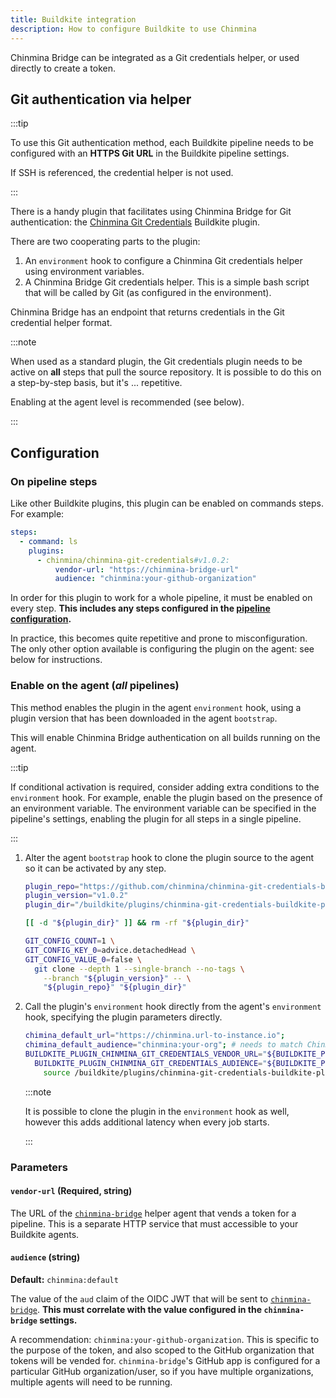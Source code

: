 ```yaml
---
title: Buildkite integration
description: How to configure Buildkite to use Chinmina
---
```



Chinmina Bridge can be integrated as a Git credentials helper, or used directly
to create a token.

## Git authentication via helper

:::tip

To use this Git authentication method, each Buildkite pipeline needs to be
configured with an **HTTPS Git URL** in the Buildkite pipeline settings.

If SSH is referenced, the credential helper is not used.

:::

There is a handy plugin that facilitates using Chinmina Bridge for Git
authentication: the [Chinmina Git Credentials][credentials-plugin] Buildkite
plugin.

There are two cooperating parts to the plugin:

1. An `environment` hook to configure a Chinmina Git credentials helper using
   environment variables.
2. A Chinmina Bridge Git credentials helper. This is a simple bash script that
   will be called by Git (as configured in the environment).

Chinmina Bridge has an endpoint that returns credentials in the Git credential
helper format.

:::note

When used as a standard plugin, the Git credentials plugin needs to be active on
**all** steps that pull the source repository. It is possible to do this on a
step-by-step basis, but it's ... repetitive.

Enabling at the agent level is recommended (see below).

:::

## Configuration

### On pipeline steps

Like other Buildkite plugins, this plugin can be enabled on commands steps. For example:

```yml
steps:
  - command: ls
    plugins:
      - chinmina/chinmina-git-credentials#v1.0.2:
          vendor-url: "https://chinmina-bridge-url"
          audience: "chinmina:your-github-organization"
```

In order for this plugin to work for a whole pipeline, it must be enabled on
every step. **This includes any steps configured in the [pipeline
configuration][pipeline-configuration].**

In practice, this becomes quite repetitive and prone to misconfiguration. The
only other option available is configuring the plugin on the agent: see below
for instructions.

### Enable on the agent (_all_ pipelines)

This method enables the plugin in the agent `environment` hook, using a plugin
version that has been downloaded in the agent `bootstrap`.

This will enable Chinmina Bridge authentication on all builds running on the
agent.

:::tip

If conditional activation is required, consider adding extra conditions to the
`environment` hook. For example, enable the plugin based on the presence of an
environment variable. The environment variable can be specified in the
pipeline's settings, enabling the plugin for all steps in a single pipeline.

:::

<Steps>

1.  Alter the agent `bootstrap` hook to clone the plugin source to the agent so
    it can be activated by any step.

    ```bash
    plugin_repo="https://github.com/chinmina/chinmina-git-credentials-buildkite-plugin.git"
    plugin_version="v1.0.2"
    plugin_dir="/buildkite/plugins/chinmina-git-credentials-buildkite-plugin"

    [[ -d "${plugin_dir}" ]] && rm -rf "${plugin_dir}"

    GIT_CONFIG_COUNT=1 \
    GIT_CONFIG_KEY_0=advice.detachedHead \
    GIT_CONFIG_VALUE_0=false \
      git clone --depth 1 --single-branch --no-tags \
        --branch "${plugin_version}" -- \
        "${plugin_repo}" "${plugin_dir}"
    ```

2.  Call the plugin's `environment` hook directly from the agent's `environment`
    hook, specifying the plugin parameters directly.

    ```bash title="Execute plugin environment hook directly"
    chimina_default_url="https://chinmina.url-to-instance.io";
    chimina_default_audience="chinmina:your-org"; # needs to match Chinmina Bridge configuration
    BUILDKITE_PLUGIN_CHINMINA_GIT_CREDENTIALS_VENDOR_URL="${BUILDKITE_PLUGIN_CHINMINA_GIT_CREDENTIALS_VENDOR_URL:-${chimina_default_url}}" \
      BUILDKITE_PLUGIN_CHINMINA_GIT_CREDENTIALS_AUDIENCE="${BUILDKITE_PLUGIN_CHINMINA_GIT_CREDENTIALS_AUDIENCE:-${chimina_default_audience}}" \
        source /buildkite/plugins/chinmina-git-credentials-buildkite-plugin/hooks/environment
    ```

    :::note

    It is possible to clone the plugin in the `environment` hook as well, however
    this adds additional latency when every job starts.

    :::

</Steps>

### Parameters

#### `vendor-url` (Required, string)

The URL of the [`chinmina-bridge`][chinmina-bridge] helper agent that vends a
token for a pipeline. This is a separate HTTP service that must accessible to
your Buildkite agents.

#### `audience` (string)

**Default:** `chinmina:default`

The value of the `aud` claim of the OIDC JWT that will be sent to
[`chinmina-bridge`][chinmina-bridge]. **This must correlate with the value
configured in the `chinmina-bridge` settings.**

A recommendation: `chinmina:your-github-organization`. This is specific
to the purpose of the token, and also scoped to the GitHub organization that
tokens will be vended for. `chinmina-bridge`'s GitHub app is configured for a
particular GitHub organization/user, so if you have multiple organizations,
multiple agents will need to be running.

[chinmina-bridge]: ../introduction/
[pipeline-configuration]: https://buildkite.com/docs/pipelines/defining-steps
[credentials-plugin]: https://github.com/chinmina/chinmina-git-credentials-buildkite-plugin

